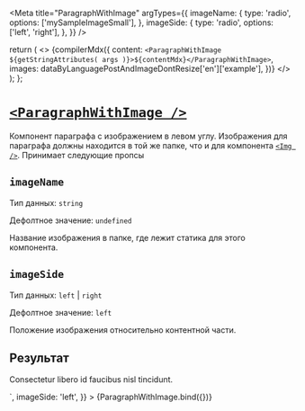 
<Meta
  title="ParagraphWithImage"
  argTypes={{
    imageName: {
      type: 'radio',
      options: ['mySampleImageSmall'],
    },
    imageSide: {
      type: 'radio',
      options: ['left', 'right'],
    },
  }}
/>

  return (
    <>
      {compilerMdx({
        content: `<ParagraphWithImage ${getStringAttributes(
          args
        )}>${contentMdx}</ParagraphWithImage>`,
        images: dataByLanguagePostAndImageDontResize['en']['example'],
      })}
    </>
  );
};

# [`<ParagraphWithImage />`](http://s.csssr.ru/U31J879TR/20200527123603.jpg)

Компонент параграфа c изображением в левом углу. Изображения для параграфа должны находится в той же папке, что и для компонента [`<Img />`](#img-). Принимает следующие пропсы

## `imageName`

Тип данных: `string`

Дефолтное значение: `undefined`

Название изображения в папке, где лежит статика для этого компонента.

## `imageSide`

Тип данных: `left` | `right`

Дефолтное значение: `left`

Положение изображения относительно контентной части.

## Результат

<Canvas>
  <Story
    name="Default"
    args={{
      imageName: 'mySampleImageSmall',
      contentMdx: `##Venenatis cras sed felis eget velit. <p>Consectetur libero id faucibus nisl tincidunt.</p>`,
      imageSide: 'left',
    }}
  >
    {ParagraphWithImage.bind({})}
  </Story>
</Canvas>

